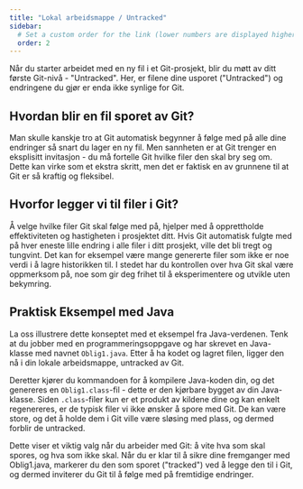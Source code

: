 ```yaml
---
title: "Lokal arbeidsmappe / Untracked"
sidebar:
  # Set a custom order for the link (lower numbers are displayed higher up)
  order: 2
---
```


Når du starter arbeidet med en ny fil i et Git-prosjekt, blir du møtt av ditt første Git-nivå - "Untracked". Her, er filene dine usporet ("Untracked") og endringene du gjør er enda ikke synlige for Git.

## Hvordan blir en fil sporet av Git?

Man skulle kanskje tro at Git automatisk begynner å følge med på alle dine endringer så snart du lager en ny fil. Men sannheten er at Git trenger en eksplisitt invitasjon - du må fortelle Git hvilke filer den skal bry seg om. Dette kan virke som et ekstra skritt, men det er faktisk en av grunnene til at Git er så kraftig og fleksibel.

## Hvorfor legger vi til filer i Git?

Å velge hvilke filer Git skal følge med på, hjelper med å opprettholde effektiviteten og hastigheten i prosjektet ditt. Hvis Git automatisk fulgte med på hver eneste lille endring i alle filer i ditt prosjekt, ville det bli tregt og tungvint. Det kan for eksempel være mange genererte filer som ikke er noe verdi i å lagre historikken til. I stedet har du kontrollen over hva Git skal være oppmerksom på, noe som gir deg frihet til å eksperimentere og utvikle uten bekymring.

## Praktisk Eksempel med Java

La oss illustrere dette konseptet med et eksempel fra Java-verdenen. Tenk at du jobber med en programmeringsoppgave og har skrevet en Java-klasse med navnet `Oblig1.java`. Etter å ha kodet og lagret filen, ligger den nå i din lokale arbeidsmappe, untracked av Git.

Deretter kjører du kommandoen for å kompilere Java-koden din, og det genereres en `Oblig1.class`-fil - dette er den kjørbare bygget av din Java-klasse. Siden `.class`-filer kun er et produkt av kildene dine og kan enkelt regenereres, er de typisk filer vi ikke ønsker å spore med Git. De kan være store, og det å holde dem i Git ville være sløsing med plass, og dermed forblir de untracked.

Dette viser et viktig valg når du arbeider med Git: å vite hva som skal spores, og hva som ikke skal. Når du er klar til å sikre dine fremganger med Oblig1.java, markerer du den som sporet ("tracked") ved å legge den til i Git, og dermed inviterer du Git til å følge med på fremtidige endringer.


<SelectCorrect
  question = "Hvilken av disse filtypene bør vanligvis bli sporet i et Java-prosjekt?"
  correct = "Kildekodefiler (.java)"
  wrong1 = "Kompileringsfiler (.class)"
  wrong2 = "Readme (.md)"
/>


<LikeThisPage />
